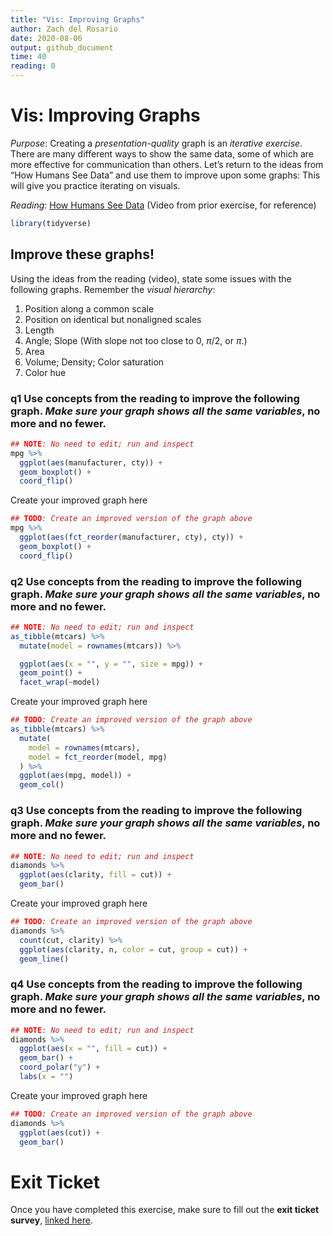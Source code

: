 ```yaml
---
title: "Vis: Improving Graphs"
author: Zach del Rosario
date: 2020-08-06
output: github_document
time: 40
reading: 0
---
```


# Vis: Improving Graphs

*Purpose*: Creating a *presentation-quality* graph is an *iterative exercise*. There are many different ways to show the same data, some of which are more effective for communication than others. Let's return to the ideas from "How Humans See Data" and use them to improve upon some graphs: This will give you practice iterating on visuals.

*Reading*: [How Humans See Data](https://www.youtube.com/watch?v=fSgEeI2Xpdc&list=PLluqivwOH1ouKkbM0c6x-g7DQnXF0UmC0&index=37&t=0s) (Video from prior exercise, for reference)

```r
library(tidyverse)
```

## Improve these graphs!

<!-- -------------------------------------------------- -->

Using the ideas from the reading (video), state some issues with the following graphs. Remember the *visual hierarchy*:

1.  Position along a common scale
2.  Position on identical but nonaligned scales
3.  Length
4.  Angle; Slope (With slope not too close to 0, $\pi/2$, or $\pi$.)
5.  Area
6.  Volume; Density; Color saturation
7.  Color hue

### **q1** Use concepts from the reading to improve the following graph. *Make sure your graph shows all the same variables*, no more and no fewer.

```r
## NOTE: No need to edit; run and inspect
mpg %>%
  ggplot(aes(manufacturer, cty)) +
  geom_boxplot() +
  coord_flip()
```

Create your improved graph here

```r
## TODO: Create an improved version of the graph above
mpg %>%
  ggplot(aes(fct_reorder(manufacturer, cty), cty)) +
  geom_boxplot() +
  coord_flip()
```

### **q2** Use concepts from the reading to improve the following graph. *Make sure your graph shows all the same variables*, no more and no fewer.

```r
## NOTE: No need to edit; run and inspect
as_tibble(mtcars) %>%
  mutate(model = rownames(mtcars)) %>%

  ggplot(aes(x = "", y = "", size = mpg)) +
  geom_point() +
  facet_wrap(~model)
```

Create your improved graph here

```r
## TODO: Create an improved version of the graph above
as_tibble(mtcars) %>%
  mutate(
    model = rownames(mtcars),
    model = fct_reorder(model, mpg)
  ) %>%
  ggplot(aes(mpg, model)) +
  geom_col()
```

### **q3** Use concepts from the reading to improve the following graph. *Make sure your graph shows all the same variables*, no more and no fewer.

```r
## NOTE: No need to edit; run and inspect
diamonds %>%
  ggplot(aes(clarity, fill = cut)) +
  geom_bar()
```

Create your improved graph here

```r
## TODO: Create an improved version of the graph above
diamonds %>%
  count(cut, clarity) %>%
  ggplot(aes(clarity, n, color = cut, group = cut)) +
  geom_line()
```

### **q4** Use concepts from the reading to improve the following graph. *Make sure your graph shows all the same variables*, no more and no fewer.

```r
## NOTE: No need to edit; run and inspect
diamonds %>%
  ggplot(aes(x = "", fill = cut)) +
  geom_bar() +
  coord_polar("y") +
  labs(x = "")
```

Create your improved graph here

```r
## TODO: Create an improved version of the graph above
diamonds %>%
  ggplot(aes(cut)) +
  geom_bar()
```

<!-- include-exit-ticket -->

# Exit Ticket

<!-- -------------------------------------------------- -->

Once you have completed this exercise, make sure to fill out the **exit ticket survey**, [linked here](https://docs.google.com/forms/d/e/1FAIpQLSeuq2LFIwWcm05e8-JU84A3irdEL7JkXhMq5Xtoalib36LFHw/viewform?usp=pp_url&entry.693978880=e-vis09-improve-assignment.Rmd).
